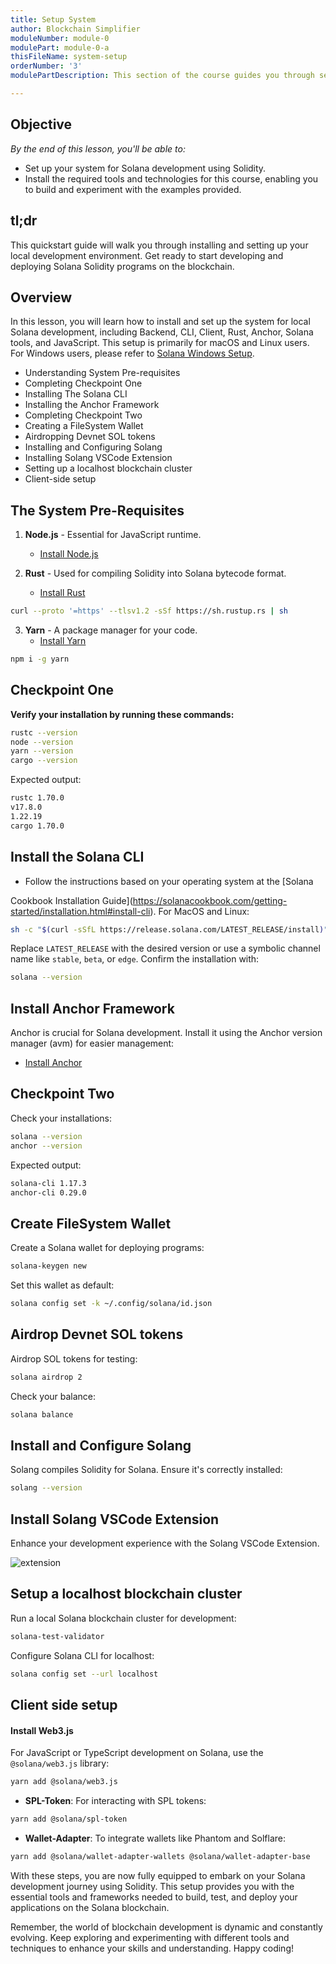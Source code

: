 ```yaml
---
title: Setup System
author: Blockchain Simplifier
moduleNumber: module-0
modulePart: module-0-a
thisFileName: system-setup
orderNumber: '3'
modulePartDescription: This section of the course guides you through setting up your development environment for Solana using Solidity, covering essential tools and technologies.

---
```


## **Objective**

*By the end of this lesson, you'll be able to:*

- Set up your system for Solana development using Solidity.
- Install the required tools and technologies for this course, enabling you to build and experiment with the examples provided.

## tl;dr

This quickstart guide will walk you through installing and setting up your local development environment. Get ready to start developing and deploying Solana Solidity programs on the blockchain.

## Overview

In this lesson, you will learn how to install and set up the system for local Solana development, including Backend, CLI, Client, Rust, Anchor, Solana tools, and JavaScript. This setup is primarily for macOS and Linux users. For Windows users, please refer to [Solana Windows Setup](https://github.com/buildspace/buildspace-projects/blob/main/Solana_And_Web3/en/Section_2/Resources/windows_setup.md).

- Understanding System Pre-requisites
- Completing Checkpoint One
- Installing The Solana CLI
- Installing the Anchor Framework
- Completing Checkpoint Two
- Creating a FileSystem Wallet
- Airdropping Devnet SOL tokens
- Installing and Configuring Solang
- Installing Solang VSCode Extension
- Setting up a localhost blockchain cluster
- Client-side setup

## The System Pre-Requisites

1. **Node.js** - Essential for JavaScript runtime. 
   - [Install Node.js](https://nodejs.org/en)

2. **Rust** - Used for compiling Solidity into Solana bytecode format.
   - [Install Rust](https://www.rust-lang.org/tools/install)

```bash
curl --proto '=https' --tlsv1.2 -sSf https://sh.rustup.rs | sh
```

3. **Yarn** - A package manager for your code.
   - [Install Yarn](https://yarnpkg.com/getting-started/install)

```bash
npm i -g yarn
```

## Checkpoint One

**Verify your installation by running these commands:**

```bash
rustc --version
node --version
yarn --version
cargo --version
```

Expected output:

```bash
rustc 1.70.0
v17.8.0
1.22.19
cargo 1.70.0
```

## Install the Solana CLI

- Follow the instructions based on your operating system at the [Solana

Cookbook Installation Guide](https://solanacookbook.com/getting-started/installation.html#install-cli). For MacOS and Linux:

```bash
sh -c "$(curl -sSfL https://release.solana.com/LATEST_RELEASE/install)"
```

Replace `LATEST_RELEASE` with the desired version or use a symbolic channel name like `stable`, `beta`, or `edge`. Confirm the installation with:

```bash
solana --version
```

## Install Anchor Framework

Anchor is crucial for Solana development. Install it using the Anchor version manager (avm) for easier management:

- [Install Anchor](https://www.anchor-lang.com/docs/installation)

## Checkpoint Two

Check your installations:

```bash
solana --version
anchor --version
```

Expected output:

```bash
solana-cli 1.17.3
anchor-cli 0.29.0
```

## Create FileSystem Wallet

Create a Solana wallet for deploying programs:

```bash
solana-keygen new
```

Set this wallet as default:

```bash
solana config set -k ~/.config/solana/id.json
```

## Airdrop Devnet SOL tokens

Airdrop SOL tokens for testing:

```bash
solana airdrop 2
```

Check your balance:

```bash
solana balance
```

## Install and Configure Solang

Solang compiles Solidity for Solana. Ensure it's correctly installed:

```bash
solang --version
```

## Install Solang VSCode Extension

Enhance your development experience with the Solang VSCode Extension.

![extension](/moduleimages/ext.png)

## Setup a localhost blockchain cluster

Run a local Solana blockchain cluster for development:

```bash
solana-test-validator
```

Configure Solana CLI for localhost:

```bash
solana config set --url localhost
```

## Client side setup

#### **Install Web3.js**

For JavaScript or TypeScript development on Solana, use the `@solana/web3.js` library:

```bash
yarn add @solana/web3.js
```

- **SPL-Token**: For interacting with SPL tokens:

```bash
yarn add @solana/spl-token
```

- **Wallet-Adapter**: To integrate wallets like Phantom and Solflare:

```bash
yarn add @solana/wallet-adapter-wallets @solana/wallet-adapter-base
```

With these steps, you are now fully equipped to embark on your Solana development journey using Solidity. This setup provides you with the essential tools and frameworks needed to build, test, and deploy your applications on the Solana blockchain. 

Remember, the world of blockchain development is dynamic and constantly evolving. Keep exploring and experimenting with different tools and techniques to enhance your skills and understanding. Happy coding!